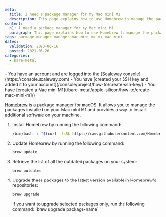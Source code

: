 ```yaml
---
meta:
  title: I need a package manager for my Mac mini M1
  description: This page explains how to use Homebrew to manage the packages installed on your Mac mini M1 and to install additional software.
content:
  h1: I need a package manager for my Mac mini M1
  paragraph: This page explains how to use Homebrew to manage the packages installed on your Mac mini M1 and to install additional software.
tags: package-manager manager mac-mini-m1 m1 mac-mini 
dates:
  validation: 2023-06-16
  posted: 2021-05-26
categories:
  - bare-metal
---
```


<Macro id="iam-requirements" />

<Message type="requirement">
  - You have an account and are logged into the [Scaleway console](https://console.scaleway.com)
  - You have [created your SSH key and added it to your account](/console/project/how-to/create-ssh-key/)
  - You have [created a Mac mini M1](/bare-metal/apple-silicon/how-to/create-mac-mini-m1/)
</Message>

[Homebrew](https://brew.sh/) is a package manager for macOS. It allows you to manage the packages installed on your Mac mini M1 and provides a way to install additional software on your machine.

1. Install Homebrew by running the following command:
    ```bash
    /bin/bash -c "$(curl -fsSL https://raw.githubusercontent.com/Homebrew/install/HEAD/install.sh)"
    ```
2. Update Homebrew by running the following command:
    ```bash
    brew update
    ```
3. Retrieve the list of all the outdated packages on your system:
    ```bash
    brew outdated
    ```
4. Upgrade these packages to the latest version available in Homebrew's repositories:
    ```bash
    brew upgrade
    ```

    <Message type="note">
      If you want to upgrade selected packages only, run the following command: `brew upgrade package-name`
    </Message>
